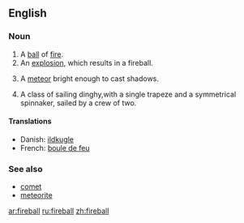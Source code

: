==English==

===Noun===
{{en-noun}}

# A [[ball]] of [[fire]].
# An [[explosion]], which results in a fireball.
# {{astronomy}} A [[meteor]] bright enough to cast shadows.
# A class of sailing dinghy,with a single trapeze and a symmetrical spinnaker, sailed by a crew of two.

====Translations====
{{rfc-trans}}
{{top}}
*Danish: [[ildkugle]]
*French: [[boule de feu]] {{f}}
{{mid}}
{{bottom}}

===See also===
*[[comet]]
*[[meteorite]]

[[ar:fireball]]
[[ru:fireball]]
[[zh:fireball]]